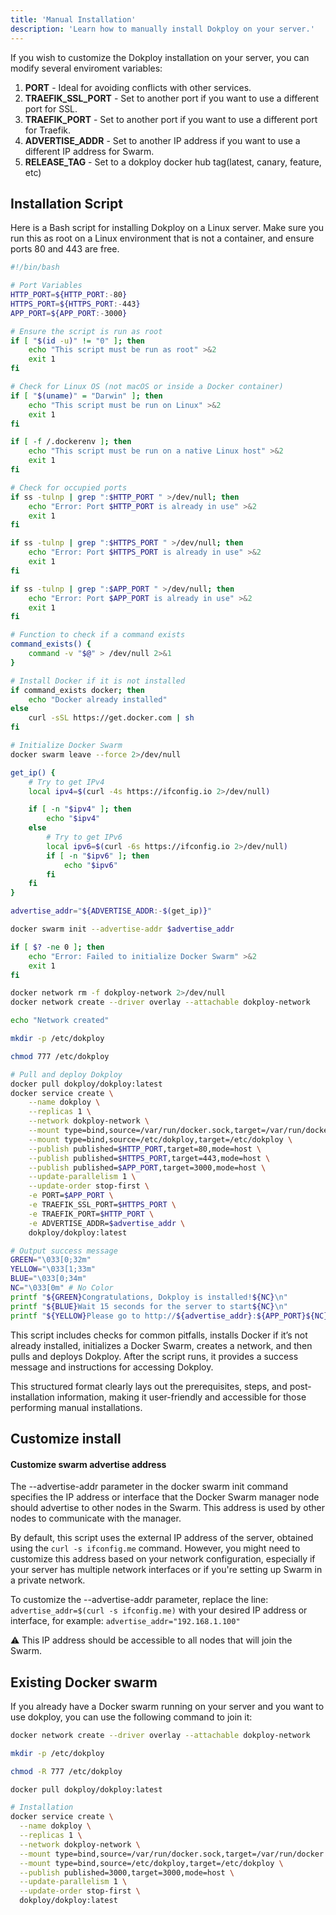 ```yaml
---
title: 'Manual Installation'
description: 'Learn how to manually install Dokploy on your server.'
---
```


If you wish to customize the Dokploy installation on your server, you can modify several enviroment variables:

1. **PORT** - Ideal for avoiding conflicts with other services.
2. **TRAEFIK_SSL_PORT** - Set to another port if you want to use a different port for SSL.
3. **TRAEFIK_PORT** - Set to another port if you want to use a different port for Traefik.
4. **ADVERTISE_ADDR** - Set to another IP address if you want to use a different IP address for Swarm.
5. **RELEASE_TAG** - Set to a dokploy docker hub tag(latest, canary, feature, etc)

## Installation Script

Here is a Bash script for installing Dokploy on a Linux server. Make sure you run this as root on a Linux environment that is not a container, and ensure ports 80 and 443 are free.

```bash
#!/bin/bash

# Port Variables
HTTP_PORT=${HTTP_PORT:-80}
HTTPS_PORT=${HTTPS_PORT:-443}
APP_PORT=${APP_PORT:-3000}

# Ensure the script is run as root
if [ "$(id -u)" != "0" ]; then
    echo "This script must be run as root" >&2
    exit 1
fi

# Check for Linux OS (not macOS or inside a Docker container)
if [ "$(uname)" = "Darwin" ]; then
    echo "This script must be run on Linux" >&2
    exit 1
fi

if [ -f /.dockerenv ]; then
    echo "This script must be run on a native Linux host" >&2
    exit 1
fi

# Check for occupied ports
if ss -tulnp | grep ":$HTTP_PORT " >/dev/null; then
    echo "Error: Port $HTTP_PORT is already in use" >&2
    exit 1
fi

if ss -tulnp | grep ":$HTTPS_PORT " >/dev/null; then
    echo "Error: Port $HTTPS_PORT is already in use" >&2
    exit 1
fi

if ss -tulnp | grep ":$APP_PORT " >/dev/null; then
    echo "Error: Port $APP_PORT is already in use" >&2
    exit 1
fi

# Function to check if a command exists
command_exists() {
    command -v "$@" > /dev/null 2>&1
}

# Install Docker if it is not installed
if command_exists docker; then
    echo "Docker already installed"
else
    curl -sSL https://get.docker.com | sh
fi

# Initialize Docker Swarm
docker swarm leave --force 2>/dev/null

get_ip() {
    # Try to get IPv4
    local ipv4=$(curl -4s https://ifconfig.io 2>/dev/null)

    if [ -n "$ipv4" ]; then
        echo "$ipv4"
    else
        # Try to get IPv6
        local ipv6=$(curl -6s https://ifconfig.io 2>/dev/null)
        if [ -n "$ipv6" ]; then
            echo "$ipv6"
        fi
    fi
}

advertise_addr="${ADVERTISE_ADDR:-$(get_ip)}"

docker swarm init --advertise-addr $advertise_addr

if [ $? -ne 0 ]; then
    echo "Error: Failed to initialize Docker Swarm" >&2
    exit 1
fi

docker network rm -f dokploy-network 2>/dev/null
docker network create --driver overlay --attachable dokploy-network

echo "Network created"

mkdir -p /etc/dokploy

chmod 777 /etc/dokploy

# Pull and deploy Dokploy
docker pull dokploy/dokploy:latest
docker service create \
    --name dokploy \
    --replicas 1 \
    --network dokploy-network \
    --mount type=bind,source=/var/run/docker.sock,target=/var/run/docker.sock \
    --mount type=bind,source=/etc/dokploy,target=/etc/dokploy \
    --publish published=$HTTP_PORT,target=80,mode=host \
    --publish published=$HTTPS_PORT,target=443,mode=host \
    --publish published=$APP_PORT,target=3000,mode=host \
    --update-parallelism 1 \
    --update-order stop-first \
    -e PORT=$APP_PORT \
    -e TRAEFIK_SSL_PORT=$HTTPS_PORT \
    -e TRAEFIK_PORT=$HTTP_PORT \
    -e ADVERTISE_ADDR=$advertise_addr \
    dokploy/dokploy:latest

# Output success message
GREEN="\033[0;32m"
YELLOW="\033[1;33m"
BLUE="\033[0;34m"
NC="\033[0m" # No Color
printf "${GREEN}Congratulations, Dokploy is installed!${NC}\n"
printf "${BLUE}Wait 15 seconds for the server to start${NC}\n"
printf "${YELLOW}Please go to http://${advertise_addr}:${APP_PORT}${NC}\n\n"

```


This script includes checks for common pitfalls, installs Docker if it’s not already installed, initializes a Docker Swarm, creates a network, and then pulls and deploys Dokploy. After the script runs, it provides a success message and instructions for accessing Dokploy.

This structured format clearly lays out the prerequisites, steps, and post-installation information, making it user-friendly and accessible for those performing manual installations.

## Customize install 
#### Customize swarm advertise address

The --advertise-addr parameter in the docker swarm init command specifies the IP address or interface that the Docker Swarm manager node should advertise to other nodes in the Swarm. This address is used by other nodes to communicate with the manager.

By default, this script uses the external IP address of the server, obtained using the `curl -s ifconfig.me` command. However, you might need to customize this address based on your network configuration, especially if your server has multiple network interfaces or if you're setting up Swarm in a private network.

To customize the --advertise-addr parameter, replace the line: `advertise_addr=$(curl -s ifconfig.me)` with your desired IP address or interface, for example:
`advertise_addr="192.168.1.100"`

:warning: This IP address should be accessible to all nodes that will join the Swarm.


## Existing Docker swarm

If you already have a Docker swarm running on your server and you want to use dokploy, you can use the following command to join it:


```bash
docker network create --driver overlay --attachable dokploy-network

mkdir -p /etc/dokploy

chmod -R 777 /etc/dokploy

docker pull dokploy/dokploy:latest

# Installation
docker service create \
  --name dokploy \
  --replicas 1 \
  --network dokploy-network \
  --mount type=bind,source=/var/run/docker.sock,target=/var/run/docker.sock \
  --mount type=bind,source=/etc/dokploy,target=/etc/dokploy \
  --publish published=3000,target=3000,mode=host \
  --update-parallelism 1 \
  --update-order stop-first \
  dokploy/dokploy:latest
```
